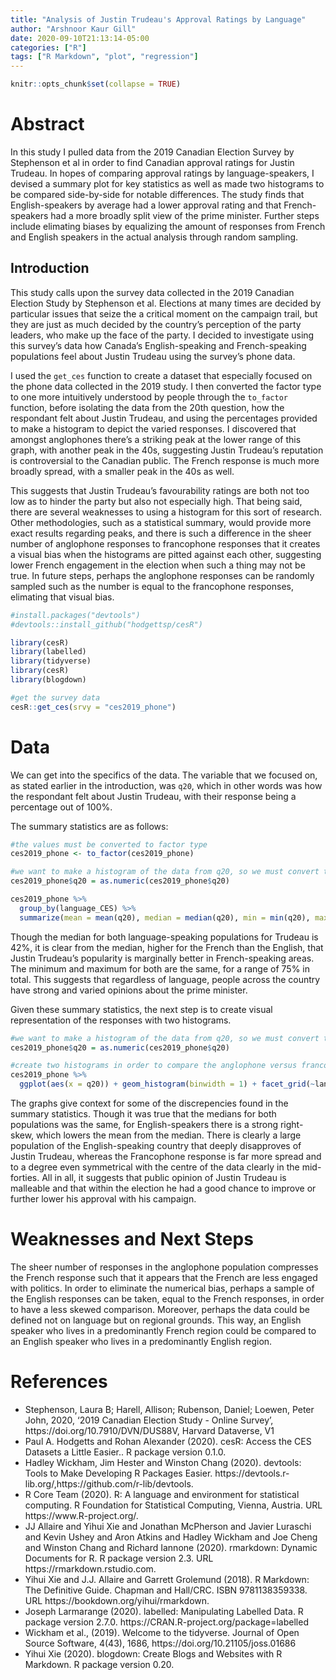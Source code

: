 ```yaml
---
title: "Analysis of Justin Trudeau's Approval Ratings by Language"
author: "Arshnoor Kaur Gill"
date: 2020-09-10T21:13:14-05:00
categories: ["R"]
tags: ["R Markdown", "plot", "regression"]
---
```


```r
knitr::opts_chunk$set(collapse = TRUE)
```

# Abstract

In this study I pulled data from the 2019 Canadian Election Survey by Stephenson et al in order to find Canadian approval ratings for Justin Trudeau. In hopes of comparing approval ratings by language-speakers, I devised a summary plot for key statistics as well as made two histograms to be compared side-by-side for notable differences. The study finds that English-speakers by average had a lower approval rating and that French-speakers had a more broadly split view of the prime minister. Further steps include elimating biases by equalizing the amount of responses from French and English speakers in the actual analysis through random sampling.

## Introduction

This study calls upon the survey data collected in the 2019 Canadian Election Study by Stephenson et al. Elections at many times are decided by particular issues that seize the a critical moment on the campaign trail, but they are just as much decided by the country's perception of the party leaders, who make up the face of the party. I decided to investigate using this survey's data how Canada's English-speaking and French-speaking populations feel about Justin Trudeau using the survey's phone data.

I used the `get_ces` function to create a dataset that especially focused on the phone data collected in the 2019 study. I then converted the factor type to one more intuitively understood by people through the `to_factor` function, before isolating the data from the 20th question, how the respondant felt about Justin Trudeau, and using the percentages provided to make a histogram to depict the varied responses. I discovered that amongst anglophones there's a striking peak at the lower range of this graph, with another peak in the 40s, suggesting Justin Trudeau's reputation is controversial to the Canadian public. The French response is much more broadly spread, with a smaller peak in the 40s as well.

This suggests that Justin Trudeau's favourability ratings are both not too low as to hinder the party but also not especially high. That being said, there are several weaknesses to using a histogram for this sort of research. Other methodologies, such as a statistical summary, would provide more exact results regarding peaks, and there is such a difference in the sheer number of anglophone responses to francophone responses that it creates a visual bias when the histograms are pitted against each other, suggesting lower French engagement in the election when such a thing may not be true. In future steps, perhaps the anglophone responses can be randomly sampled such as the number is equal to the francophone responses, elimating that visual bias.

```r
#install.packages("devtools")
#devtools::install_github("hodgettsp/cesR")

library(cesR)
library(labelled)
library(tidyverse)
library(cesR)
library(blogdown)

#get the survey data
cesR::get_ces(srvy = "ces2019_phone")
```

# Data

We can get into the specifics of the data. The variable that we focused on, as stated earlier in the introduction, was `q20`, which in other words was how the respondant felt about Justin Trudeau, with their response being a percentage out of 100%.

The summary statistics are as follows:
```r
#the values must be converted to factor type
ces2019_phone <- to_factor(ces2019_phone)

#we want to make a histogram of the data from q20, so we must convert the values to be continuous/numerical
ces2019_phone$q20 = as.numeric(ces2019_phone$q20)

ces2019_phone %>%
  group_by(language_CES) %>%
  summarize(mean = mean(q20), median = median(q20), min = min(q20), max = max(q20))
```

Though the median for both language-speaking populations for Trudeau is 42%, it is clear from the median, higher for the French than the English, that Justin Trudeau's popularity is marginally better in French-speaking areas. The minimum and maximum for both are the same, for a range of 75% in total. This suggests that regardless of language, people across the country have strong and varied opinions about the prime minister.

Given these summary statistics, the next step is to create visual representation of the responses with two histograms.

```r
#we want to make a histogram of the data from q20, so we must convert the values to be continuous/numerical
ces2019_phone$q20 = as.numeric(ces2019_phone$q20)

#create two histograms in order to compare the anglophone versus francophone view of Justin Trudeau
ces2019_phone %>%
  ggplot(aes(x = q20)) + geom_histogram(binwidth = 1) + facet_grid(~language_CES)
```

The graphs give context for some of the discrepencies found in the summary statistics. Though it was true that the medians for both populations was the same, for English-speakers there is a strong right-skew, which lowers the mean from the median. There is clearly a large population of the English-speaking country that deeply disapproves of Justin Trudeau, whereas the Francophone response is far more spread and to a degree even symmetrical with the centre of the data clearly in the mid-forties. All in all, it suggests that public opinion of Justin Trudeau is malleable and that within the election he had a good chance to improve or further lower his approval with his campaign.

# Weaknesses and Next Steps

The sheer number of responses in the anglophone population compresses the French response such that it appears that the French are less engaged with politics. In order to eliminate the numerical bias, perhaps a sample of the English responses can be taken, equal to the French responses, in order to have a less skewed comparison. Moreover, perhaps the data could be defined not on language but on regional grounds. This way, an English speaker who lives in a predominantly French region could be compared to an English speaker who lives in a predominantly English region.

# References

- Stephenson, Laura B; Harell, Allison; Rubenson, Daniel; Loewen, Peter John, 2020, '2019 Canadian Election Study - Online Survey', https://doi.org/10.7910/DVN/DUS88V, Harvard Dataverse, V1
- Paul A. Hodgetts and Rohan Alexander (2020). cesR: Access the CES Datasets a Little Easier.. R package version 0.1.0.
-   Hadley Wickham, Jim Hester and Winston Chang (2020). devtools: Tools to Make Developing R Packages Easier. https://devtools.r-lib.org/,https://github.com/r-lib/devtools.
-   R Core Team (2020). R: A language and environment for
  statistical computing. R Foundation for Statistical
  Computing, Vienna, Austria. URL
  https://www.R-project.org/.
-  JJ Allaire and Yihui Xie and Jonathan McPherson and Javier Luraschi and Kevin Ushey and
  Aron Atkins and Hadley Wickham and Joe Cheng and Winston Chang and Richard Iannone
  (2020). rmarkdown: Dynamic Documents for R. R package version 2.3. URL
  https://rmarkdown.rstudio.com.
-  Yihui Xie and J.J. Allaire and Garrett Grolemund (2018). R Markdown: The Definitive
  Guide. Chapman and Hall/CRC. ISBN 9781138359338. URL
  https://bookdown.org/yihui/rmarkdown.
-   Joseph Larmarange (2020). labelled: Manipulating Labelled Data. R package version
  2.7.0. https://CRAN.R-project.org/package=labelled
-   Wickham et al., (2019). Welcome to the tidyverse. Journal of Open Source Software,
  4(43), 1686, https://doi.org/10.21105/joss.01686
  -   Yihui Xie (2020). blogdown: Create Blogs and Websites with R Markdown. R package
  version 0.20.